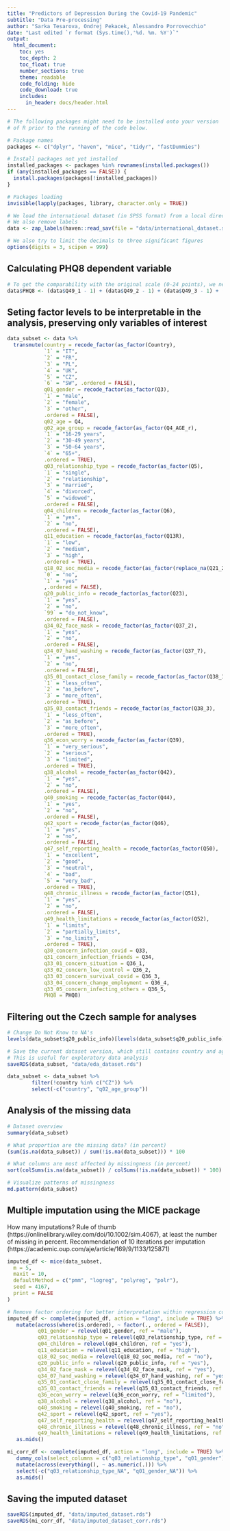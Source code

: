```yaml
---
title: "Predictors of Depression During the Covid-19 Pandemic" 
subtitle: "Data Pre-processing"
author: "Sarka Tesarova, Ondrej Pekacek, Alessandro Porrovecchio"
date: "Last edited `r format (Sys.time(),'%d. %m. %Y')`"
output:
  html_document: 
    toc: yes
    toc_depth: 2
    toc_float: true
    number_sections: true
    theme: readable
    code_folding: hide
    code_download: true
    includes:
      in_header: docs/header.html
---
```


```r
# The following packages might need to be installed onto your version 
# of R prior to the running of the code below.

# Package names
packages <- c("dplyr", "haven", "mice", "tidyr", "fastDummies")

# Install packages not yet installed
installed_packages <- packages %in% rownames(installed.packages())
if (any(installed_packages == FALSE)) {
  install.packages(packages[!installed_packages])
}

# Packages loading
invisible(lapply(packages, library, character.only = TRUE))

# We load the international dataset (in SPSS format) from a local directory.
# We also remove labels
data <- zap_labels(haven::read_sav(file = "data/international_dataset.sav"))

# We also try to limit the decimals to three significant figures
options(digits = 3, scipen = 999)

```

## Calculating PHQ8 dependent variable

```r
# To get the comparability with the original scale (0-24 points), we need to deduce 1
data$PHQ8 <- (data$Q49_1 - 1) + (data$Q49_2 - 1) + (data$Q49_3 - 1) + (data$Q49_4 - 1) + (data$Q49_5 - 1) + (data$Q49_6 - 1) + (data$Q49_7 - 1) + (data$Q49_8 - 1)

```

## Seting factor levels to be interpretable in the analysis, preserving only variables of interest

```r
data_subset <- data %>% 
  transmute(country = recode_factor(as_factor(Country),
            `1` = "IT",
            `2` = "FR",
            `3` = "PL",
            `4` = "UK",
            `5` = "CZ",
            `6` = "SW", .ordered = FALSE),
            q01_gender = recode_factor(as_factor(Q3),
            `1` = "male",
            `2` = "female",
            `3` = "other",
            .ordered = FALSE),
            q02_age = Q4,
            q02_age_group = recode_factor(as_factor(Q4_AGE_r),
            `1` = "16-29 years",
            `2` = "30-49 years",
            `3` = "50-64 years",
            `4` = "65+",
            .ordered = TRUE),
            q03_relationship_type = recode_factor(as_factor(Q5),
            `1` = "single",
            `2` = "relationship",
            `3` = "married",
            `4` = "divorced",
            `5` = "widowed",
            .ordered = FALSE),
            q04_children = recode_factor(as_factor(Q6),
            `1` = "yes",
            `2` = "no",
            .ordered = FALSE),
            q11_education = recode_factor(as_factor(Q13R),
            `1` = "low",
            `2` = "medium",
            `3` = "high",
            .ordered = TRUE),
            q18_02_soc_media = recode_factor(as_factor(replace_na(Q21_2, 0)),
            `0` = "no",
            `1` = "yes"
            ,.ordered = FALSE),
            q20_public_info = recode_factor(as_factor(Q23),
            `1` = "yes",
            `2` = "no",
            `99` = "do_not_know",
            .ordered = FALSE),
            q34_02_face_mask = recode_factor(as_factor(Q37_2),
            `1` = "yes",
            `2` = "no",
            .ordered = FALSE),
            q34_07_hand_washing = recode_factor(as_factor(Q37_7),
            `1` = "yes",
            `2` = "no",
            .ordered = FALSE),
            q35_01_contact_close_family = recode_factor(as_factor(Q38_1),
            `1` = "less_often",
            `2` = "as_before",
            `3` = "more_often",
            .ordered = TRUE),
            q35_03_contact_friends = recode_factor(as_factor(Q38_3),
            `1` = "less_often",
            `2` = "as_before",
            `3` = "more_often",
            .ordered = TRUE),
            q36_econ_worry = recode_factor(as_factor(Q39), 
            `1` = "very_serious",
            `2` = "serious",
            `3` = "limited",
            .ordered = TRUE),
            q38_alcohol = recode_factor(as_factor(Q42),
            `1` = "yes",
            `2` = "no",
            .ordered = FALSE),
            q40_smoking = recode_factor(as_factor(Q44),
            `1` = "yes",
            `2` = "no",
            .ordered = FALSE),
            q42_sport = recode_factor(as_factor(Q46),
            `1` = "yes",
            `2` = "no",
            .ordered = FALSE),
            q47_self_reporting_health = recode_factor(as_factor(Q50),
            `1` = "excellent",
            `2` = "good",
            `3` = "neutral",
            `4` = "bad",
            `5` = "very_bad",
            .ordered = TRUE),
            q48_chronic_illness = recode_factor(as_factor(Q51),
            `1` = "yes",
            `2` = "no",
            .ordered = FALSE),
            q49_health_limitations = recode_factor(as_factor(Q52),
            `1` = "limits",
            `2` = "partially_limits",
            `3` = "no_limits",
            .ordered = TRUE),
            q30_concern_infection_covid = Q33,
            q31_concern_infection_friends = Q34,
            q33_01_concern_situation = Q36_1,
            q33_02_concern_low_control = Q36_2,
            q33_03_concern_survival_covid = Q36_3,
            q33_04_concern_change_employment = Q36_4,
            q33_05_concern_infecting_others = Q36_5,
            PHQ8 = PHQ8) 

```

## Filtering out the Czech sample for analyses
```r
# Change Do Not Know to NA's
levels(data_subset$q20_public_info)[levels(data_subset$q20_public_info) == "do_not_know"] <- NA

# Save the current dataset version, which still contains country and age group
# This is useful for exploratory data analysis
saveRDS(data_subset, "data/eda_dataset.rds")

data_subset <- data_subset %>%
        filter(!country %in% c("CZ")) %>% 
        select(-c("country", "q02_age_group"))

```

## Analysis of the missing data
```r
# Dataset overview
summary(data_subset)

# What proportion are the missing data? (in percent)
(sum(is.na(data_subset)) / sum(!is.na(data_subset))) * 100

# What columns are most affected by missingness (in percent)
sort(colSums(is.na(data_subset)) / colSums(!is.na(data_subset)) * 100)

# Visualize patterns of missingness
md.pattern(data_subset)
```

## Multiple imputation using the MICE package

How many imputations? Rule of thumb (https://onlinelibrary.wiley.com/doi/10.1002/sim.4067), at least the number of missing in percent.
Recommendation of 10 iterations per imputation (https://academic.oup.com/aje/article/169/9/1133/125871)
```r
imputed_df <- mice(data_subset,
  m = 5,
  maxit = 10,
  defaultMethod = c("pmm", "logreg", "polyreg", "polr"),
  seed = 4167,
  print = FALSE
)
```

```r
# Remove factor ordering for better interpretation within regression coefficients, setting contrasts
imputed_df <- complete(imputed_df, action = "long", include = TRUE) %>% 
   mutate(across(where(is.ordered), ~ factor(., ordered = FALSE)),
          q01_gender = relevel(q01_gender, ref = "male"),
          q03_relationship_type = relevel(q03_relationship_type, ref = "married"),
          q04_children = relevel(q04_children, ref = "yes"),
          q11_education = relevel(q11_education, ref = "high"),
          q18_02_soc_media = relevel(q18_02_soc_media, ref = "no"),
          q20_public_info = relevel(q20_public_info, ref = "yes"),
          q34_02_face_mask = relevel(q34_02_face_mask, ref = "yes"),
          q34_07_hand_washing = relevel(q34_07_hand_washing, ref = "yes"),
          q35_01_contact_close_family = relevel(q35_01_contact_close_family, ref = "more_often"),
          q35_03_contact_friends = relevel(q35_03_contact_friends, ref = "more_often"),
          q36_econ_worry = relevel(q36_econ_worry, ref = "limited"),
          q38_alcohol = relevel(q38_alcohol, ref = "no"),
          q40_smoking = relevel(q40_smoking, ref = "no"),
          q42_sport = relevel(q42_sport, ref = "yes"),
          q47_self_reporting_health = relevel(q47_self_reporting_health, ref = "excellent"),
          q48_chronic_illness = relevel(q48_chronic_illness, ref = "no"),
          q49_health_limitations = relevel(q49_health_limitations, ref = "no_limits")) %>%
   as.mids()

mi_corr_df <- complete(imputed_df, action = "long", include = TRUE) %>% 
   dummy_cols(select_columns = c("q03_relationship_type", "q01_gender"), remove_selected_columns = TRUE) %>% 
   mutate(across(everything(), ~ as.numeric(.))) %>% 
   select(-c("q03_relationship_type_NA", "q01_gender_NA")) %>% 
   as.mids()
```


## Saving the imputed dataset
```r
saveRDS(imputed_df, "data/imputed_dataset.rds")
saveRDS(mi_corr_df, "data/imputed_dataset_corr.rds")

```


